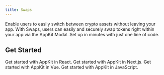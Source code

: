 ```yaml
---
title: Swaps
---
```


Enable users to easily switch between crypto assets without leaving your app. With Swaps, users can easily and securely swap tokens right within your app via the AppKit Modal. Set up in minutes with just one line of code.

<Card title="Try Demo" href="https://appkit-lab.reown.com/" horizontal />

## Get Started

<CardGroup cols={2}>
  <Card title="React" icon="react" href="/appkit/react/transactions/swaps">
    Get started with AppKit in React.
  </Card>

<Card title="Next.js" icon="square-n" href="/appkit/next/transactions/swaps">
  Get started with AppKit in Next.js.
</Card>

<Card title="Vue" icon="vuejs" href="/appkit/vue/transactions/swaps">
  Get started with AppKit in Vue.
</Card>

  <Card title="JavaScript" icon="js" href="/appkit/javascript/transactions/swaps">
    Get started with AppKit in JavaScript.
  </Card>
</CardGroup>
